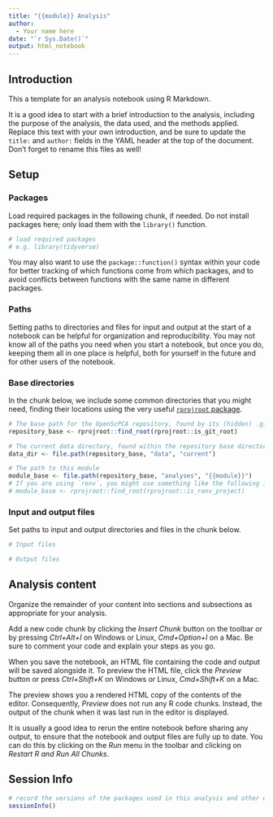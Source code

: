 ```yaml
---
title: "{{module}} Analysis"
author:
  - Your name here
date: "`r Sys.Date()`"
output: html_notebook
---
```



## Introduction

This a template for an analysis notebook using R Markdown.

It is a good idea to start with a brief introduction to the analysis, including the purpose of the analysis, the data used, and the methods applied.
Replace this text with your own introduction, and be sure to update the `title:` and `author:` fields in the YAML header at the top of the document.
Don't forget to rename this files as well!


## Setup

### Packages

Load required packages in the following chunk, if needed.
Do not install packages here; only load them with the `library()` function.

```r
# load required packages
# e.g. library(tidyverse)
```

You may also want to use the `package::function()` syntax within your code for better tracking of which functions come from which packages, and to avoid conflicts between functions with the same name in different packages.

### Paths

Setting paths to directories and files for input and output at the start of a notebook can be helpful for organization and reproducibility.
You may not know all of the paths you need when you start a notebook, but once you do, keeping them all in one place is helpful, both for yourself in the future and for other users of the notebook.


### Base directories

In the chunk below, we include some common directories that you might need, finding their locations using the very useful [`rprojroot` package](https://rprojroot.r-lib.org/).

```r
# The base path for the OpenScPCA repository, found by its (hidden) .git directory
repository_base <- rprojroot::find_root(rprojroot::is_git_root)

# The current data directory, found within the repository base directory
data_dir <- file.path(repository_base, "data", "current")

# The path to this module
module_base <- file.path(repository_base, "analyses", "{{module}}")
# If you are using `renv`, you might use something like the following instead:
# module_base <- rprojroot::find_root(rprojroot::is_renv_project)
```

### Input and output files

Set paths to input and output directories and files in the chunk below.

```r
# Input files

# Output files

```

## Analysis content

Organize the remainder of your content into sections and subsections as appropriate for your analysis.

Add a new code chunk by clicking the *Insert Chunk* button on the toolbar or by pressing *Ctrl+Alt+I* on Windows or Linux, *Cmd+Option+I* on a Mac.
Be sure to comment your code and explain your steps as you go.

When you save the notebook, an HTML file containing the code and output will be saved alongside it.
To preview the HTML file, click the *Preview* button or press *Ctrl+Shift+K* on Windows or Linux, *Cmd+Shift+K* on a Mac.

The preview shows you a rendered HTML copy of the contents of the editor.
Consequently, *Preview* does not run any R code chunks.
Instead, the output of the chunk when it was last run in the editor is displayed.

It is usually a good idea to rerun the entire notebook before sharing any output, to ensure that the notebook and output files are fully up to date.
You can do this by clicking on the *Run* menu in the toolbar and clicking on *Restart R and Run All Chunks*.


## Session Info

```r
# record the versions of the packages used in this analysis and other environment information
sessionInfo()
```

